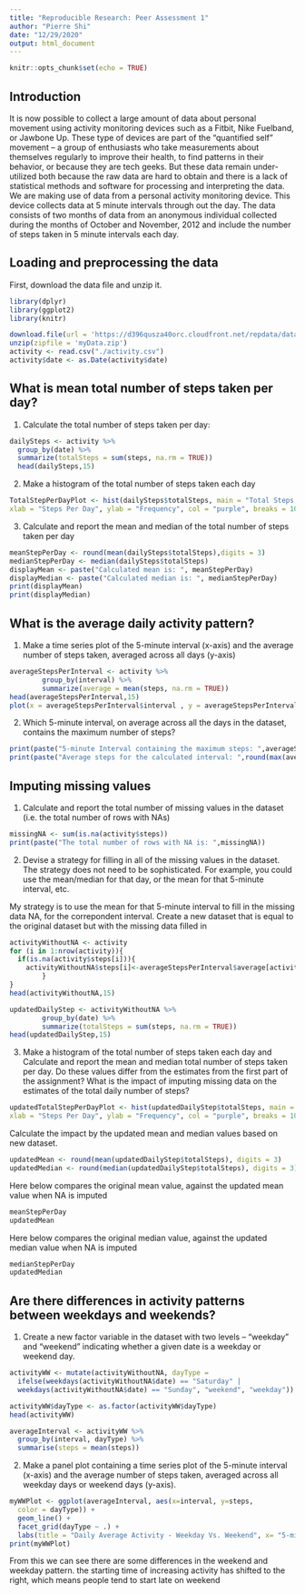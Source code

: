```yaml
---
title: "Reproducible Research: Peer Assessment 1"
author: "Pierre Shi"
date: "12/29/2020"
output: html_document
---
```


```r
knitr::opts_chunk$set(echo = TRUE)
```

## Introduction

It is now possible to collect a large amount of data about personal movement using activity monitoring devices such as a Fitbit, Nike Fuelband, or Jawbone Up. These type of devices are part of the “quantified self” movement – a group of enthusiasts who take measurements about themselves regularly to improve their health, to find patterns in their behavior, or because they are tech geeks. But these data remain under-utilized both because the raw data are hard to obtain and there is a lack of statistical methods and software for processing and interpreting the data.
We are making use of data from a personal activity monitoring device. This device collects data at 5 minute intervals through out the day. The data consists of two months of data from an anonymous individual collected during the months of October and November, 2012 and include the number of steps taken in 5 minute intervals each day.

## Loading and preprocessing the data
First, download the data file and unzip it.

```r

library(dplyr)
library(ggplot2)
library(knitr)

download.file(url = 'https://d396qusza40orc.cloudfront.net/repdata/data/activity.zip',destfile = 'myData.zip')
unzip(zipfile = 'myData.zip')
activity <- read.csv("./activity.csv")
activity$date <- as.Date(activity$date)
```

## What is mean total number of steps taken per day?

1.	Calculate the total number of steps taken per day:

```r
dailySteps <- activity %>%
  group_by(date) %>%
  summarize(totalSteps = sum(steps, na.rm = TRUE)) 
  head(dailySteps,15)

```

2. Make a histogram of the total number of steps taken each day

```r
TotalStepPerDayPlot <- hist(dailySteps$totalSteps, main = "Total Steps Per Day Histogram", 
xlab = "Steps Per Day", ylab = "Frequency", col = "purple", breaks = 10, ylim =c(0,20))
```

3.	Calculate and report the mean and median of the total number of steps taken per day

```r
meanStepPerDay <- round(mean(dailySteps$totalSteps),digits = 3)
medianStepPerDay <- median(dailySteps$totalSteps)
displayMean <- paste("Calculated mean is: ", meanStepPerDay)
displayMedian <- paste("Calculated median is: ", medianStepPerDay)
print(displayMean)
print(displayMedian)
```

## What is the average daily activity pattern?

1.	Make a time series plot of the 5-minute interval (x-axis) and the average number of steps taken, averaged across all days (y-axis)
```r
averageStepsPerInterval <- activity %>%
        group_by(interval) %>%
        summarize(average = mean(steps, na.rm = TRUE)) 
head(averageStepsPerInterval,15)
plot(x = averageStepsPerInterval$interval , y = averageStepsPerInterval$average, col="red", type="l", xlab = "5 Minute Intervals", ylab = "Average Number of Steps", main = "Steps By Time Interval Histogram")

```

2. Which 5-minute interval, on average across all the days in the dataset, contains the maximum number of steps?

```r
print(paste("5-minute Interval containing the maximum steps: ",averageStepsPerInterval$interval[which.max(averageStepsPerInterval$average)]))
print(paste("Average steps for the calculated interval: ",round(max(averageStepsPerInterval$average),digits=3)))

```


## Imputing missing values

1.	Calculate and report the total number of missing values in the dataset (i.e. the total number of rows with NAs)

```r
missingNA <- sum(is.na(activity$steps))
print(paste("The total number of rows with NA is: ",missingNA))
```

2.	Devise a strategy for filling in all of the missing values in the dataset. The strategy does not need to be sophisticated. For example, you could use the mean/median for that day, or the mean for that 5-minute interval, etc.

My strategy is to use the mean for that 5-minute interval to fill in the missing data NA, for the correpondent interval. Create a new dataset that is equal to the original dataset but with the missing data filled in

```r
activityWithoutNA <- activity  
for (i in 1:nrow(activity)){
  if(is.na(activity$steps[i])){
    activityWithoutNA$steps[i]<-averageStepsPerInterval$average[activityWithoutNA$interval[i] == averageStepsPerInterval$interval]
        }
}
head(activityWithoutNA,15)

updatedDailyStep <- activityWithoutNA %>%
        group_by(date) %>%
        summarize(totalSteps = sum(steps, na.rm = TRUE)) 
head(updatedDailyStep,15)

```

3. Make a histogram of the total number of steps taken each day and Calculate and report the mean and median total number of steps taken per day. Do these values differ from the estimates from the first part of the assignment? What is the impact of imputing missing data on the estimates of the total daily number of steps?

```r
updatedTotalStepPerDayPlot <- hist(updatedDailyStep$totalSteps, main = "Total Steps Per Day Histogram", 
xlab = "Steps Per Day", ylab = "Frequency", col = "purple", breaks = 10, ylim =c(0,20))
```

Calculate the impact by the updated mean and median values based on new dataset. 

```r
updatedMean <- round(mean(updatedDailyStep$totalSteps), digits = 3)
updatedMedian <- round(median(updatedDailyStep$totalSteps), digits = 3)
```

Here below compares the original mean value, against the updated mean value when NA is imputed

```r
meanStepPerDay
updatedMean
```

Here below compares the original median value, against the updated median value when NA is imputed

```r
medianStepPerDay
updatedMedian
```


## Are there differences in activity patterns between weekdays and weekends?

1.	Create a new factor variable in the dataset with two levels – “weekday” and “weekend” indicating whether a given date is a weekday or weekend day.

```r

activityWW <- mutate(activityWithoutNA, dayType = 
  ifelse(weekdays(activityWithoutNA$date) == "Saturday" | 
  weekdays(activityWithoutNA$date) == "Sunday", "weekend", "weekday"))

activityWW$dayType <- as.factor(activityWW$dayType)
head(activityWW) 

averageInterval <- activityWW %>%
  group_by(interval, dayType) %>%
  summarise(steps = mean(steps))
```

2.	Make a panel plot containing a time series plot of the 5-minute interval (x-axis) and the average number of steps taken, averaged across all weekday days or weekend days (y-axis). 
```r

myWWPlot <- ggplot(averageInterval, aes(x=interval, y=steps, 
  color = dayType)) +
  geom_line() +
  facet_grid(dayType ~ .) + 
  labs(title = "Daily Average Activity - Weekday Vs. Weekend", x= "5-minute Time Interval", y = "Average Steps") 
print(myWWPlot)

```

From this we can see there are some differences in the weekend and weekday pattern. the starting time of increasing activity has shifted to the right, which means people tend to start late on weekend